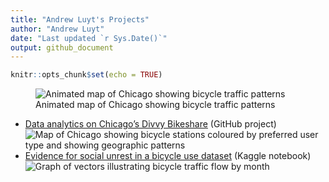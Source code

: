 ```yaml
---
title: "Andrew Luyt's Projects"
author: "Andrew Luyt"
date: "Last updated `r Sys.Date()`"
output: github_document
---
```


```r
knitr::opts_chunk$set(echo = TRUE)
```

![Animated map of Chicago showing bicycle traffic patterns](https://andrewluyt.github.io/divvy-bikeshare/analysis-report_files/figure-gfm/all%20traffic%20flow%20mapped%20fine%20detail%20zoomed-1.gif)

- [Data analytics on Chicago's Divvy Bikeshare](https://andrewluyt.github.io/divvy-bikeshare/) (GitHub project)
![Map of Chicago showing bicycle stations coloured by preferred user type and showing geographic patterns](https://andrewluyt.github.io/divvy-bikeshare/analysis-report_files/figure-gfm/member%20vs%20casual%20usage%20map%20over%2070-1.png)
- [Evidence for social unrest in a bicycle use dataset](https://www.kaggle.com/andyinverted/evidence-for-social-unrest-in-bicycle-usage-data) (Kaggle notebook)
![Graph of vectors illustrating bicycle traffic flow by month](./img/unrest.png)

